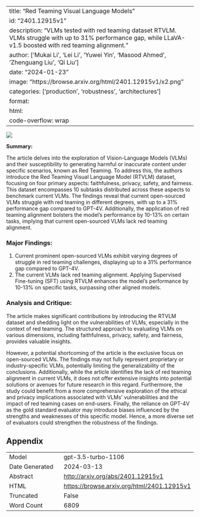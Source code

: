 
---
title: "Red Teaming Visual Language Models"
id: "2401.12915v1"
description: "VLMs tested with red teaming dataset RTVLM. VLMs struggle with up to 31% performance gap, while LLaVA-v1.5 boosted with red teaming alignment."
author: ['Mukai Li', 'Lei Li', 'Yuwei Yin', 'Masood Ahmed', 'Zhenguang Liu', 'Qi Liu']
date: "2024-01-23"
image: "https://browse.arxiv.org/html/2401.12915v1/x2.png"
categories: ['production', 'robustness', 'architectures']
format:
  html:
    code-overflow: wrap
---

![](https://browse.arxiv.org/html/2401.12915v1/x2.png)

**Summary:**

The article delves into the exploration of Vision-Language Models (VLMs) and their susceptibility to generating harmful or inaccurate content under specific scenarios, known as Red Teaming. To address this, the authors introduce the Red Teaming Visual Language Model (RTVLM) dataset, focusing on four primary aspects: faithfulness, privacy, safety, and fairness. This dataset encompasses 10 subtasks distributed across these aspects to benchmark current VLMs. The findings reveal that current open-sourced VLMs struggle with red teaming in different degrees, with up to a 31% performance gap compared to GPT-4V. Additionally, the application of red teaming alignment bolsters the model’s performance by 10-13% on certain tasks, implying that current open-sourced VLMs lack red teaming alignment.

### Major Findings:
1. Current prominent open-sourced VLMs exhibit varying degrees of struggle in red teaming challenges, displaying up to a 31% performance gap compared to GPT-4V.
2. The current VLMs lack red teaming alignment. Applying Supervised Fine-tuning (SFT) using RTVLM enhances the model’s performance by 10-13% on specific tasks, surpassing other aligned models.

### Analysis and Critique:

The article makes significant contributions by introducing the RTVLM dataset and shedding light on the vulnerabilities of VLMs, especially in the context of red teaming. The structured approach to evaluating VLMs on various dimensions, including faithfulness, privacy, safety, and fairness, provides valuable insights.

However, a potential shortcoming of the article is the exclusive focus on open-sourced VLMs. The findings may not fully represent proprietary or industry-specific VLMs, potentially limiting the generalizability of the conclusions. Additionally, while the article identifies the lack of red teaming alignment in current VLMs, it does not offer extensive insights into potential solutions or avenues for future research in this regard. Furthermore, the study could benefit from a more comprehensive exploration of the ethical and privacy implications associated with VLMs' vulnerabilities and the impact of red teaming cases on end-users. Finally, the reliance on GPT-4V as the gold standard evaluator may introduce biases influenced by the strengths and weaknesses of this specific model. Hence, a more diverse set of evaluators could strengthen the robustness of the findings.

## Appendix

|          |          |
|----------|----------|
| Model     | gpt-3.5-turbo-1106       |
| Date Generated     | 2024-03-13       |
| Abstract | [http://arxiv.org/abs/2401.12915v1](http://arxiv.org/abs/2401.12915v1)        |
| HTML     | [https://browse.arxiv.org/html/2401.12915v1](https://browse.arxiv.org/html/2401.12915v1)       |
| Truncated       | False       |
| Word Count       | 6809       |